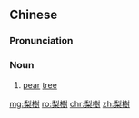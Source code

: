 {{also|梨树}}
==Chinese==
{{zh-forms|s=梨树}}

===Pronunciation===
{{zh-pron
|m=líshù
|c=lei4 syu6
|cat=n
}}

===Noun===
{{zh-noun}}

# [[pear]] [[tree]]

[[mg:梨樹]]
[[ro:梨樹]]
[[chr:梨樹]]
[[zh:梨樹]]